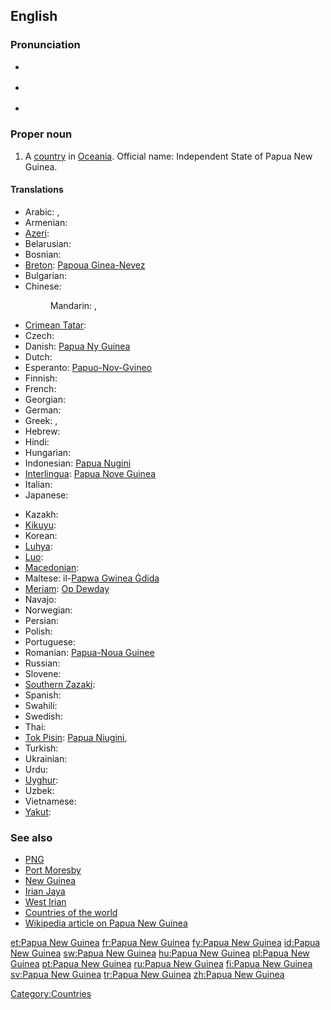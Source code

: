 {{wikipedia}}
==English==

===Pronunciation===
* {{a|UK}} {{IPA|/ˈpæ.puː.ə ˌnjuː ˈgɪ.ni/|/ˈpæ.pjuː.ə ˌnjuː ˈgɪ.ni/}}
* {{a|US}} {{IPA|/ˈpæ.pu.ə ˌnu ˈgɪ.ni/}}
* {{audio|en-us-Papua New Guinea.ogg|Audio (US)}}

===Proper noun===
{{en-proper noun|sg=[[Papua]] [[New Guinea]]}}

# A [[country]] in [[Oceania]]. Official name: Independent State of Papua New Guinea.

====Translations====
{{trans-top|country in Oceania}}
* Arabic: {{t|ar|بابوا غينيا الجديدة|f|tr=baabwa ghiniiya al-jadiida|sc=Arab}},  {{t|ar|بابوا نيو غينيا|f|tr=baabwa nyuu ghiniiya|sc=Arab}}
* Armenian: {{t-|hy|Պապուա Նոր Գվինեա|tr=Papua Nor Gvinea}}
* [[Azeri]]: {{t-|az|Papua Yeni Qvineya|xs=Azeri}}
* Belarusian: {{t|be|Папуа-Новая Гвінея|f|tr=Papuá-Nóvaja Hvinéja|sc=Cyrl}}
* Bosnian: {{t-|bs|Papua Nova Gvineja|f}}
* [[Breton]]: [[Papoua Ginea-Nevez]]
* Bulgarian: {{t|bg|Папуа Нова Гвинея|f|tr=Papúa Nóva Gvinéja|sc=Cyrl}}
* Chinese:
*: Mandarin: {{t|zh|巴布亞新幾內亞|sc=Hani}},  {{t|zh|巴布亚新几内亚|tr=Bābùyǎ-Xīn-Jǐnèiyǎ|sc=Hani}}
* [[Crimean Tatar]]: {{tø|crh|Papua Yañı Gvineya}}
* Czech: {{t-|cs|Papua-Nová Guinea|f}}
* Danish: [[Papua Ny Guinea]]
* Dutch: {{t+|nl|Papoea-Nieuw-Guinea}}
* Esperanto: [[Papuo-Nov-Gvineo]]
* Finnish: {{t+|fi|Papua-Uusi-Guinea}}
* French: {{t+|fr|Papouasie-Nouvelle-Guinée|f}}
* Georgian: {{t|ka|პაპუა-ახალი გვინეა|tr=Papua-axali gvinea|sc=Geor|xs=Georgian}}
* German: {{t+|de|Papua-Neuguinea}}
* Greek: {{t|el|Παπουασία-Νέα Γουινέα|f|tr=Papouasía-Néa Gouinéa|sc=Grek}},  {{t|el|Παπούα-Νέα Γουινέα|f|tr=Papoúa-Néa Gouinéa|sc=Grek}}
* Hebrew: {{t|he|פפואה־גינאה החדשה|tr=Papu'a-Gine'a ha-Khadasha|sc=Hebr}}
* Hindi: {{t|hi|पापुआ न्यू गिनी|tr=pāpu'ā n'yū ginī|sc=Deva}}
* Hungarian: {{t+|hu|Pápua Új-Guinea}}
* Indonesian: [[Papua Nugini]]
* [[Interlingua]]: [[Papua Nove Guinea]]
* Italian: {{t+|it|Papua Nuova Guinea}}
* Japanese: {{t-|ja|パプアニューギニア|tr=Papua-Nyūginia}}
{{trans-mid}}
* Kazakh: {{t|kk|Папуа-Ниугини|tr=Papua-Niugini|sc=Cyrl|xs=Kazakh}}
* [[Kikuyu]]: {{tø|ki|Papua}}
* Korean: {{t|ko|파푸아 뉴기니|tr=Papua Nyu Gini|sc=Kore}}
* [[Luhya]]: {{tø|luy|Papua}}
* [[Luo]]: {{tø|luo|Papua}}
* [[Macedonian]]: {{t|mk|Папуа Нова Гвинеја|f|tr=Papúa Nóva Gvinéja}}
* Maltese: il-[[Papwa Gwinea Ġdida]]
* [[Meriam]]: [[Op Dewday]]
* Navajo: {{tø|nv|Páápowa Bigíní Ániidí}}
* Norwegian: {{t-|no|Papua Ny-Guinea}}
* Persian: {{t|fa|پاپوآ گینه نو|sc=fa-Arab}}
* Polish: {{t+|pl|Papua-Nowa Gwinea}}
* Portuguese: {{t+|pt|Papua-Nova Guiné}}
* Romanian: [[Papua-Noua Guinee]] {{f}}
* Russian: {{t|ru|Папуа-Новая Гвинея|f|tr=Papuá-Nóvaja Gvinéja|sc=Cyrl}}
* Slovene: {{t+|sl|Papua Nova Gvineja|f}}
* [[Southern Zazaki]]: {{tø|diq|Papua Ginea Newiye}}
* Spanish: {{t+|es|Papúa Nueva Guinea}}
* Swahili: {{t+|sw|Papua|xs=Swahili}}
* Swedish: {{t+|sv|Papua Nya Guinea}}
* Thai: {{t|th|ปาปัวนิวกินี|tr=bpaa-bpua-niw-gì-nee|sc=Thai}}
* [[Tok Pisin]]: [[Papua Niugini]],  {{t|tpi|Papua Niugini}}
* Turkish: {{t+|tr|Papua Yeni Gine}}
* Ukrainian: {{t|uk|Папуа-Нова Гвінея|f|tr=Papuá-Nová Hvinéja|sc=Cyrl}}
* Urdu: {{t|ur|پاپوا نیو گنی|sc=ur-Arab}}
* [[Uyghur]]: {{t|ug|پاپۇئا يېڭى گۋىنېيە|sc=ug-Arab|xs=Uyghur}}
* Uzbek: {{t|uz|Papua Yangi Gvineya|xs=Uzbek}}
* Vietnamese: {{t|vi|Papua New Guinea}}
* [[Yakut]]: {{tø|sah|Папуа Саҥа Гуинея|tr=Papua Saŋa Guineja|sc=Cyrl}}
{{trans-bottom}}

===See also===
* [[PNG]]
* [[Port Moresby]]
* [[New Guinea]]
* [[Irian Jaya]]
* [[West Irian]]
* [[Appendix:Countries of the world|Countries of the world]]
* [[w:Papua New Guinea|Wikipedia article on Papua New Guinea]]

[[Category:Countries]]

[[et:Papua New Guinea]]
[[fr:Papua New Guinea]]
[[fy:Papua New Guinea]]
[[id:Papua New Guinea]]
[[sw:Papua New Guinea]]
[[hu:Papua New Guinea]]
[[pl:Papua New Guinea]]
[[pt:Papua New Guinea]]
[[ru:Papua New Guinea]]
[[fi:Papua New Guinea]]
[[sv:Papua New Guinea]]
[[tr:Papua New Guinea]]
[[zh:Papua New Guinea]]